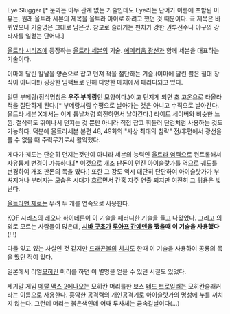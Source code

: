 Eye Slugger [* 눈과는 아무 관계 없는 기술인데도 Eye라는 단어가 이름에 포함된 이유는, 원래 울트라 세븐의 제목을 울트라 아이로 하려고 했던 것 때문이다. 극 제목은 바뀌었으나 기술명은 그대로 남은것. 참고로 슬러거는 펀치가 강한 권투선수나 야구의 강타자를 일컫는 단어다.]

[[울트라 시리즈]]에 등장하는 [[울트라 세븐]]의 기술. [[에메리움 광선]]과 함께 세븐을 대표하는 기술이다.

이마에 달린 칼날을 양손으로 잡고 던져 적을 절단하는 기술.(이마에 달린 뿔은 절대 장식이 아니다!!) 굉장한 임팩트로 인해 다양한 매채에서 패러디되고 있다.

일단 부메랑(정식명칭은 '''우주 부메랑'''인 모양이다.)이고 던지게 되면 초 고온으로 타올라 적을 절단하게 된다.[* 부메랑처럼 수평으로 날아가는 것은 아니고 수직으로 날아간다. 울트라 세븐 X에서는 이게 톱날처럼 회전하면서 날아간다.] 라이트 세이버와 비슷한 느낌. 절삭력도 뛰어나서 던지는 것 뿐만 아니라 직접 잡고 휘둘러 단검처럼 사용하는 것도 가능하다. 덕분에 울트라세븐 본편 48, 49화의 "사상 최대의 침략" 전/후편에서 광선을 쓸 수 없을 때 주력무기로서 활약했다.

게다가 궤도는 단순히 던지는것만이 아니라 세븐의 능력인 [[울트라 염력]]으로 컨트롤해서 자유롭게 변경이 가능하다.[* 이것으로 개조 판돈이 던진 아이슬랏가를 역으로 궤도를 변경하여 개조 판돈의 목을 땄다.] 또한 그 강도 역시 대단히 단단하여 아이슬랏가가 부셔지거나 부러지는 모습은 시대가 흐르면서 간혹 자주 연출 되지만 여전히 그 위용은 빛난다.

[[울트라맨 제로]]는 무려 두 개를 연속으로 사용한다.

[[KOF]] 시리즈의 [[레오나 하이데른]]이 이 기술을 패러디한 기술을 들고 나왔었다.
그리고 의외로 모르는 사람들이 많은데, '''[[시바 곳초]]가 [[루아프 간에덴]]을 팼을때 이 기술을 사용했다'''(!!!)

다들 잊고 있는 사실인 것 같지만 [[드래곤볼]]의 [[치치]]도 한때 이 기술을 사용하여 공룡의 목을 땄던 적이 있다.

일본에서 리얼[[모히칸]] 머리를 하면 이 별명을 얻을 수 있던 시절도 있었다.

세기말 게임 [[메탈 맥스 2]]에나오는 모히칸 머리를한 보스 [[테드 브로일러]]는 모히칸슬래커라는 이름으로 사용한다. 흉악한 공격력의 개인공격기로 아이슬랏가의 명성에 누를 끼치지 않는다. 그런데 머리는 붉은색인데 어째 투사체는 금속칼날이다(...)
